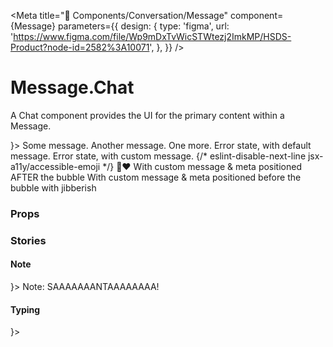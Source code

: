 
<Meta
  title="🧬 Components/Conversation/Message"
  component={Message}
  parameters={{
    design: {
      type: 'figma',
      url:
        'https://www.figma.com/file/Wp9mDxTvWicSTWtezj2ImkMP/HSDS-Product?node-id=2582%3A10071',
    },
  }}
/>

# Message.Chat

A Chat component provides the UI for the primary content within a Message.

<Canvas>
  <Story name="Message.Chat">
    <Message to avatar={<Avatar name="Buddy" />}>
      <Message.Chat read timestamp="9:41am">
        Some message.
      </Message.Chat>
      <Message.Chat read timestamp="9:41am">
        Another message.
      </Message.Chat>
      <Message.Chat read timestamp="9:41am">
        One more.
      </Message.Chat>
      <Message.Chat read timestamp="9:41am" error>
        Error state, with default message.
      </Message.Chat>
      <Message.Chat read timestamp="9:41am" error="Something went wrong!">
        Error state, with custom message.
      </Message.Chat>
      {/* eslint-disable-next-line jsx-a11y/accessible-emoji */}
      <Message.Chat
        read
        timestamp="9:41am"
        caption="Caption before the bubble"
        metaPosition="top"
      >
        🦄❤️
      </Message.Chat>
      <Message.Chat
        read
        timestamp="9:41am"
        caption="Caption after the bubble"
        metaPosition="bottom"
      >
        With custom message & meta positioned AFTER the bubble
      </Message.Chat>
      <Message.Chat
        read
        timestamp="9:41am"
        caption="Caption before the bubble with jibberish metaPosition"
        metaPosition="qwerty"
      >
        With custom message & meta positioned before the bubble with jibberish
      </Message.Chat>
    </Message>
  </Story>
</Canvas>

### Props

<ArgsTable of={Message.Chat} />

### Stories

#### Note

<Canvas>
  <Story name="note">
    <Message to avatar={<Avatar name="Buddy" />}>
      <Message.Chat isNote read timestamp="9:41am">
        Note: SAAAAAAANTAAAAAAAA!
      </Message.Chat>
    </Message>
  </Story>
</Canvas>

#### Typing

<Canvas>
  <Story name="typing">
    <Message from avatar={<Avatar name="Arctic Puffin" />}>
      <Message.Chat typing />
    </Message>
  </Story>
</Canvas>
